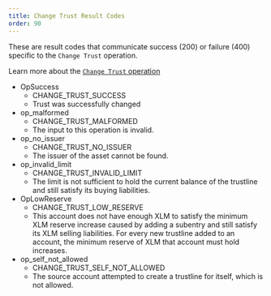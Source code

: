```yaml
---
title: Change Trust Result Codes
order: 90
---
```



These are result codes that communicate success (200) or failure (400) specific to the `Change Trust` operation.

Learn more about the [`Change Trust` operation](../../../../docs/start/list-of-operations.mdx#change-trust)

<AttributeTable>

- OpSuccess
  - CHANGE_TRUST_SUCCESS
  - Trust was successfully changed
- op_malformed
  - CHANGE_TRUST_MALFORMED
  - The input to this operation is invalid.
- op_no_issuer
  - CHANGE_TRUST_NO_ISSUER
  - The issuer of the asset cannot be found.
- op_invalid_limit
  - CHANGE_TRUST_INVALID_LIMIT
  - The limit is not sufficient to hold the current balance of the trustline and still satisfy its buying liabilities.
- OpLowReserve
  - CHANGE_TRUST_LOW_RESERVE
  - This account does not have enough XLM to satisfy the minimum XLM reserve increase caused by adding a subentry and still satisfy its XLM selling liabilities. For every new trustline added to an account, the minimum reserve of XLM that account must hold increases.
- op_self_not_allowed
  - CHANGE_TRUST_SELF_NOT_ALLOWED
  - The source account attempted to create a trustline for itself, which is not allowed.

</AttributeTable>
